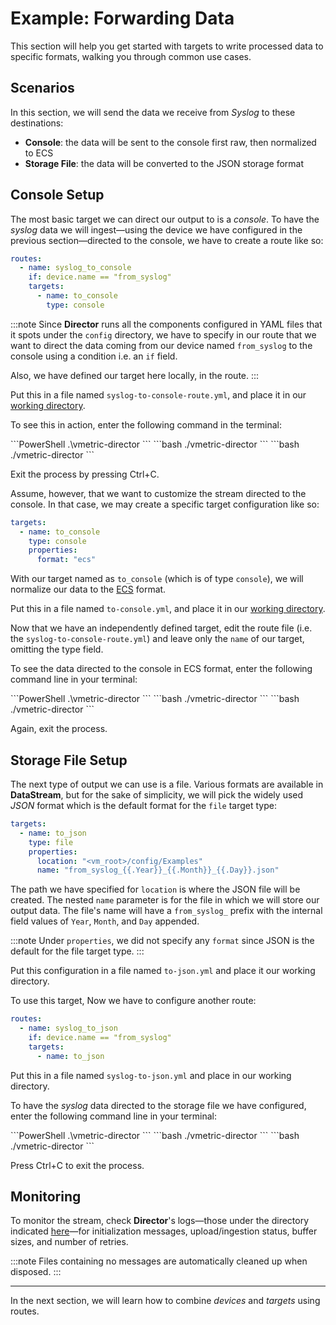 # Example: Forwarding Data

This section will help you get started with targets to write processed data to specific formats, walking you through common use cases.

## Scenarios

In this section, we will send the data we receive from _Syslog_ to these destinations:

* **Console**: the data will be sent to the console first raw, then normalized to ECS
* **Storage File**: the data will be converted to the JSON storage format

## Console Setup

The most basic target we can direct our output to is a _console_. To have the _syslog_ data we will ingest&mdash;using the device we have configured in the previous section&mdash;directed to the console, we have to create a route like so:

```yaml
routes:
  - name: syslog_to_console
    if: device.name == "from_syslog"
    targets:
      - name: to_console
        type: console
```

:::note
Since **Director** runs all the components configured in YAML files that it spots under the `config` directory, we have to specify in our route that we want to direct the data coming from our device named `from_syslog` to the console using a condition i.e. an `if` field.

Also, we have defined our target here locally, in the route.
:::

Put this in a file named `syslog-to-console-route.yml`, and place it in our [working directory](./configuration-basics.mdx#working-directory).

To see this in action, enter the following command in the terminal:

<Tabs>
  <TabItem value="windows" label="Windows">
    ```PowerShell
    .\vmetric-director
    ```
  </TabItem>
  <TabItem value="linux" label="Linux">
    ```bash
    ./vmetric-director
    ```
  </TabItem>
  <TabItem value="macos" label="macOS">
    ```bash
    ./vmetric-director
    ```
  </TabItem>
</Tabs>

Exit the process by pressing <kb-short>Ctrl+C</kb-short>.

Assume, however, that we want to customize the stream directed to the console. In that case, we may create a specific target configuration like so:

```yaml
targets:
  - name: to_console
    type: console
    properties:
      format: "ecs"
```

With our target named as `to_console` (which is of type `console`), we will normalize our data to the [ECS](../appendix.mdx#ecs) format.

Put this in a file named `to-console.yml`, and place it in our [working directory](./configuration-basics.mdx#working-directory).

Now that we have an independently defined target, edit the route file (i.e. the `syslog-to-console-route.yml`) and leave only the `name` of our target, omitting the type field.

To see the data directed to the console in ECS format, enter the following command line in your terminal:

<Tabs>
  <TabItem value="windows" label="Windows">
    ```PowerShell
    .\vmetric-director
    ```
  </TabItem>
  <TabItem value="linux" label="Linux">
    ```bash
    ./vmetric-director
    ```
  </TabItem>
  <TabItem value="macos" label="macOS">
    ```bash
    ./vmetric-director
    ```
  </TabItem>
</Tabs>

Again, exit the process.

## Storage File Setup

The next type of output we can use is a file. Various formats are available in **DataStream**, but for the sake of simplicity, we will pick the widely used _JSON_ format which is the default format for the `file` target type:

```yaml
targets:
  - name: to_json
    type: file
    properties:
      location: "<vm_root>/config/Examples"
      name: "from_syslog_{{.Year}}_{{.Month}}_{{.Day}}.json"
```

The path we have specified for `location` is where the JSON file will be created. The nested `name` parameter is for the file in which we will store our output data. The file's name will have a `from_syslog_` prefix with the internal field values of `Year`, `Month`, and `Day` appended.

:::note
Under `properties`, we did not specify any `format` since JSON is the default for the file target type.
:::

Put this configuration in a file named `to-json.yml` and place it our working directory.

To use this target, Now we have to configure another route:

```yaml
routes:
  - name: syslog_to_json
    if: device.name == "from_syslog"
    targets:
      - name: to_json
```

Put this in a file named `syslog-to-json.yml` and place in our working directory. 

To have the _syslog_ data directed to the storage file we have configured, enter the following command line in your terminal:

  <Tabs>
    <TabItem value="windows" label="Windows">
      ```PowerShell
      .\vmetric-director
      ```
    </TabItem>
    <TabItem value="linux" label="Linux">
      ```bash
      ./vmetric-director
      ```
    </TabItem>
    <TabItem value="macos" label="macOS">
      ```bash
      ./vmetric-director
      ```
    </TabItem>
  </Tabs>

Press <kb-short>Ctrl+C</kb-short> to exit the process.

## Monitoring

To monitor the stream, check **Director**'s logs&mdash;those under the directory indicated [here](./configuration-basics.mdx#logging-setup)&mdash;for initialization messages, upload/ingestion status, buffer sizes, and number of retries.

:::note
Files containing no messages are automatically cleaned up when disposed.
:::

---

In the next section, we will learn how to combine _devices_ and _targets_ using routes.
